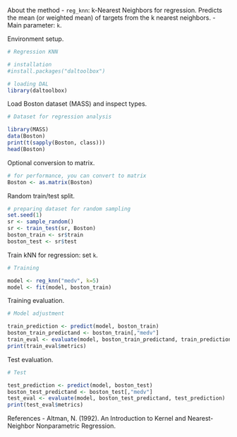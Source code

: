 About the method
- `reg_knn`: k-Nearest Neighbors for regression. Predicts the mean (or weighted mean) of targets from the k nearest neighbors.
- Main parameter: `k`.

Environment setup.
```r
# Regression KNN

# installation 
#install.packages("daltoolbox")

# loading DAL
library(daltoolbox) 
```

Load Boston dataset (MASS) and inspect types.
```r
# Dataset for regression analysis

library(MASS)
data(Boston)
print(t(sapply(Boston, class)))
head(Boston)
```

Optional conversion to matrix.
```r
# for performance, you can convert to matrix
Boston <- as.matrix(Boston)
```

Random train/test split.
```r
# preparing dataset for random sampling
set.seed(1)
sr <- sample_random()
sr <- train_test(sr, Boston)
boston_train <- sr$train
boston_test <- sr$test
```

Train kNN for regression: set `k`.
```r
# Training

model <- reg_knn("medv", k=5)
model <- fit(model, boston_train)
```

Training evaluation.
```r
# Model adjustment

train_prediction <- predict(model, boston_train)
boston_train_predictand <- boston_train[,"medv"]
train_eval <- evaluate(model, boston_train_predictand, train_prediction)
print(train_eval$metrics)
```

Test evaluation.
```r
# Test

test_prediction <- predict(model, boston_test)
boston_test_predictand <- boston_test[,"medv"]
test_eval <- evaluate(model, boston_test_predictand, test_prediction)
print(test_eval$metrics)
```

References
- Altman, N. (1992). An Introduction to Kernel and Nearest-Neighbor Nonparametric Regression.
